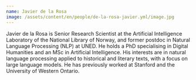 ```yaml
---
name: Javier de la Rosa
image: /assets/content/en/people/de-la-rosa-javier.yml/image.jpg
---
```

Javier de la Rosa is Senior Research Scientist at the Artificial Intelligence Laboratory of the National Library of Norway, and former postdoc in Natural Language Processing (NLP) at UNED. He holds a PhD specialising in Digital Humanities and an MSc in Artificial Intelligence. His interests are in natural language processing applied to historical and literary texts, with a focus on large language models. He has previously worked at Stanford and the University of Western Ontario.
